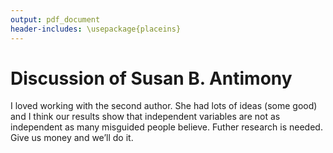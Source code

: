 ```yaml
---
output: pdf_document
header-includes: \usepackage{placeins}
---
```


# Discussion of Susan B. Antimony 

I loved working with the second author. She had lots of ideas (some good) and I think our results show that independent variables are not as independent as many misguided people believe. Futher research is needed. Give us money and we'll do it.
